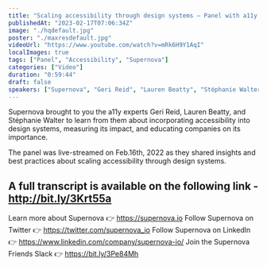 ```yaml
---
title: "Scaling accessibility through design systems — Panel with a11y experts, powered by Supernova"
publishedAt: "2023-02-17T07:06:34Z"
image: "./hqdefault.jpg"
poster: "./maxresdefault.jpg"
videoUrl: "https://www.youtube.com/watch?v=mRk6H9Y1AqI"
localImages: true
tags: ["Panel", "Accessibility", "Supernova"]
categories: ["Video"]
duration: "0:59:44"
draft: false
speakers: ["Supernova", "Geri Reid", "Lauren Beatty", "Stéphanie Walter"]
---
```


Supernova brought to you the a11y experts Geri Reid, Lauren Beatty, and Stéphanie Walter to learn from them about incorporating accessibility into design systems, measuring its impact, and educating companies on its importance.

The panel was live-streamed on Feb.16th, 2022 as they shared insights and best practices about scaling accessibility through design systems.

## A full transcript is available on the following link - http://bit.ly/3Krt55a

Learn more about Supernova 👉 https://supernova.io
Follow Supernova on Twitter 👉 https://twitter.com/supernova_io
Follow Supernova on LinkedIn 👉 https://www.linkedin.com/company/supernova-io/
Join the Supernova Friends Slack 👉 https://bit.ly/3Pe84Mh
